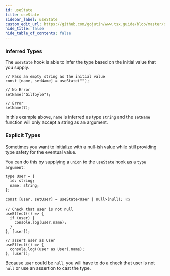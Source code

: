 ```yaml
---
id: useState
title: useState
sidebar_label: useState
custom_edit_url: https://github.com/gojutin/www.tsx.guide/blob/master/docs/hooks/useState.mdx
hide_title: false
hide_table_of_contents: false
---
```


### Inferred Types

The `useState` hook is able to infer the type based on the initial value that you supply.

```tsx
// Pass an empty string as the initial value
const [name, setName] = useState("");

// No Error
setName("Gilfoyle");

// Error
setName(7);
```

In this example above, `name` is inferred as type `string` and the `setName` function will only accept a string as an argument.

### Explicit Types

Sometimes you want to initialize with a null-ish value while still providing type safety for the eventual value.

You can do this by supplying a `union` to the `useState` hook as a `type argument`:

```tsx
type User = {
  id: string;
  name: string;
};

const [user, setUser] = useState<User | null>(null); 👈

// Check that user is not null
useEffect(() => {
  if (user) {
    console.log(user.name);
  }
}, [user]);

// assert user as User
useEffect(() => {
  console.log((user as User).name);
}, [user]);
```

Because `user` could be `null`, you will have to do a check that user is not `null` or use an assertion to cast the type.
